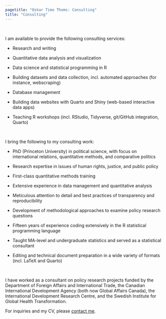 ```yaml
---
pagetitle: "Oskar Timo Thoms: Consulting"
title: "Consulting"
---
```


 

I am available to provide the following consulting services:

-   Research and writing

-   Quantitative data analysis and visualization

-   Data science and statistical programming in R 

-   Building datasets and data collection, incl. automated approaches (for instance, webscraping)

-   Database management 

-   Building data websites with Quarto and Shiny (web-based interactive data apps)

-   Teaching R workshops (incl. RStudio, Tidyverse, git/GitHub integration, Quarto)

 

I bring the following to my consulting work:

-   PhD (Princeton University) in political science, with focus on international relations, quantitative methods, and comparative politics

-   Research expertise in issues of human rights, justice, and public policy

-   First-class quantitative methods training

-   Extensive experience in data management and quantitative analysis

-   Meticulous attention to detail and best practices of transparency and reproducibility

-   Development of methodological approaches to examine policy research questions

-   Fifteen years of experience coding extensively in the R statistical programming language

-   Taught MA-level and undergraduate statistics and served as a statistical consultant

-   Editing and technical document preparation in a wide variety of formats (incl. LaTeX and Quarto)

 

I have worked as a consultant on policy research projects funded by the Department of Foreign Affairs and International Trade, the Canadian International Development Agency (both now Global Affairs Canada), the International Development Research Centre, and the Swedish Institute for Global Health Transformation.

For inquiries and my CV, please [contact me](index.html).

